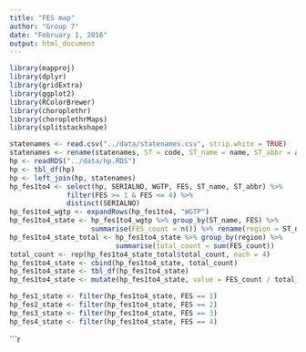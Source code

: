 ```yaml
---
title: "FES map"
author: "Group 7"
date: "February 1, 2016"
output: html_document
---
```

```r
library(mapproj)
library(dplyr)
library(gridExtra)
library(ggplot2)
library(RColorBrewer)
library(choroplethr)
library(choroplethrMaps)
library(splitstackshape)
```

```r
statenames <- read.csv("../data/statenames.csv", strip.white = TRUE)
statenames <- rename(statenames, ST = code, ST_name = name, ST_abbr = abbr)
hp <- readRDS("../data/hp.RDS")
hp <- tbl_df(hp)
hp <- left_join(hp, statenames)
hp_fes1to4 <- select(hp, SERIALNO, WGTP, FES, ST_name, ST_abbr) %>% 
              filter(FES >= 1 & FES <= 4) %>% 
              distinct(SERIALNO)
hp_fes1to4_wgtp <- expandRows(hp_fes1to4, "WGTP")
hp_fes1to4_state <- hp_fes1to4_wgtp %>% group_by(ST_name, FES) %>% 
                    summarise(FES_count = n()) %>% rename(region = ST_name)
hp_fes1to4_state_total <- hp_fes1to4_state %>% group_by(region) %>%
                          summarise(total_count = sum(FES_count))
total_count <- rep(hp_fes1to4_state_total$total_count, each = 4)
hp_fes1to4_state <- cbind(hp_fes1to4_state, total_count)
hp_fes1to4_state <- tbl_df(hp_fes1to4_state)
hp_fes1to4_state <- mutate(hp_fes1to4_state, value = FES_count / total_count)

hp_fes1_state <- filter(hp_fes1to4_state, FES == 1)
hp_fes2_state <- filter(hp_fes1to4_state, FES == 2)
hp_fes3_state <- filter(hp_fes1to4_state, FES == 3)
hp_fes4_state <- filter(hp_fes1to4_state, FES == 4)
```

```r
